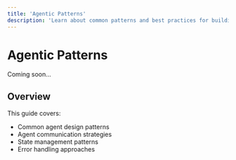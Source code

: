 ```yaml
---
title: 'Agentic Patterns'
description: 'Learn about common patterns and best practices for building Julep agents'
---
```


# Agentic Patterns

Coming soon...

## Overview

This guide covers:
- Common agent design patterns
- Agent communication strategies
- State management patterns
- Error handling approaches 